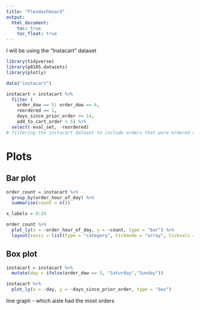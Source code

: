 ```yaml
---
title: "Flexdashboard"
output: 
  html_document:
    toc: true
    toc_float: true
---
```

I will be using the "Instacart" dataset

```r
library(tidyverse)
library(p8105.datasets)
library(plotly)
```

```r
data("instacart")

instacart = instacart %>% 
  filter (
    order_dow == 5| order_dow == 6,
    reordered == 1,
    days_since_prior_order <= 14,
    add_to_cart_order < 5) %>% 
  select(-eval_set, -reordered)
# filtering the instacart dataset to include orders that were ordered over the weekend, reordered and within the last 2 weeks and are in the first 5 items that people add to their carts
```

# Plots
## Bar plot
```r
order_count = instacart %>%
  group_by(order_hour_of_day) %>%
  summarise(count = n())

x_labels = 0:24

order_count %>%
  plot_ly(x = ~order_hour_of_day, y = ~count, type = "bar") %>%
  layout(xaxis = list(type = "category", tickmode = "array", tickvals = x_labels, ticktext = x_labels, title = "Orders by hour of the day"))
```

## Box plot
```r
instacart = instacart %>%
  mutate(day = ifelse(order_dow == 5, "Saturday","Sunday"))

instacart %>%
  plot_ly(x = ~day, y = ~days_since_prior_order, type = "box")

```

line graph - which aisle had the most orders

```r

```

